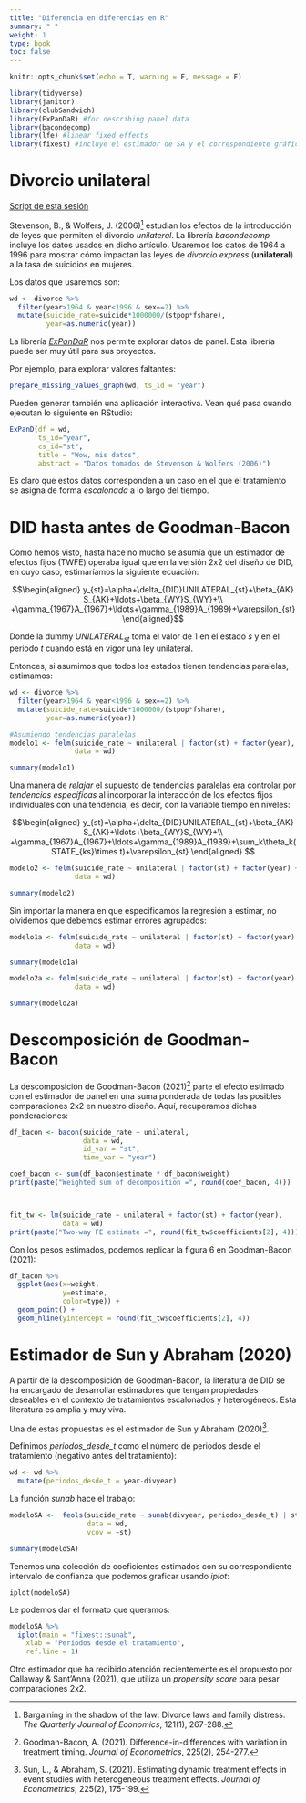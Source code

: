 ```yaml
---
title: "Diferencia en diferencias en R"
summary: " "
weight: 1
type: book
toc: false
---
```


```r
knitr::opts_chunk$set(echo = T, warning = F, message = F)

library(tidyverse)
library(janitor)
library(clubSandwich)
library(ExPanDaR) #for describing panel data
library(bacondecomp)
library(lfe) #linear fixed effects
library(fixest) #incluye el estimador de SA y el correspondiente gráfico de evento
```

# Divorcio unilateral

[Script de esta sesión](/notas/lab_did.R)

Stevenson, B., & Wolfers, J. (2006)[^1] estudian los efectos de la introducción de leyes que permiten el divorcio *unilateral*. La librería *bacondecomp* incluye los datos usados en dicho artículo. Usaremos los datos de 1964 a 1996 para mostrar cómo impactan las leyes de *divorcio express* (**unilateral**) a la tasa de suicidios en mujeres.

Los datos que usaremos son:

```r
wd <- divorce %>% 
  filter(year>1964 & year<1996 & sex==2) %>% 
  mutate(suicide_rate=suicide*1000000/(stpop*fshare),
         year=as.numeric(year))

```

La librería [*ExPanDaR*](https://joachim-gassen.github.io/ExPanDaR/)
 nos permite explorar datos de panel. Esta librería puede ser muy útil para sus proyectos.

Por ejemplo, para explorar valores faltantes:

```r
prepare_missing_values_graph(wd, ts_id = "year")
```

Pueden generar también una aplicación interactiva. Vean qué pasa cuando ejecutan lo siguiente en RStudio:

```r
ExPanD(df = wd,
       ts_id="year",
       cs_id="st",
       title = "Wow, mis datos",
       abstract = "Datos tomados de Stevenson & Wolfers (2006)")
```

Es claro que estos datos corresponden a un caso en el que el tratamiento se asigna de forma *escalonada* a lo largo del tiempo.


# DID hasta antes de Goodman-Bacon

Como hemos visto, hasta hace no mucho se asumía que un estimador de efectos fijos (TWFE) operaba igual que en la versión 2x2 del diseño de DID, en cuyo caso, estimaríamos la siguiente ecuación:

$$\begin{aligned}
y_{st}=\alpha+\delta_{DID}UNILATERAL_{st}+\beta_{AK} S_{AK}+\ldots+\beta_{WY}S_{WY}+\\
+\gamma_{1967}A_{1967}+\ldots+\gamma_{1989}A_{1989}+\varepsilon_{st}
\end{aligned}$$


Donde la dummy $UNILATERAL_{st}$ toma el valor de 1 en el estado $s$ y en el periodo $t$ cuando está en vigor una ley unilateral.

Entonces, si asumimos que todos los estados tienen tendencias paralelas, estimamos:

```r
wd <- divorce %>% 
  filter(year>1964 & year<1996 & sex==2) %>% 
  mutate(suicide_rate=suicide*1000000/(stpop*fshare),
         year=as.numeric(year))

#Asumiendo tendencias paralelas
modelo1 <- felm(suicide_rate ~ unilateral | factor(st) + factor(year),
                data = wd)

summary(modelo1)
```

Una manera de *relajar* el supuesto de tendencias paralelas era controlar por *tendencias específicas* al incorporar la interacción de los efectos fijos individuales con una tendencia, es decir, con la variable tiempo en niveles:

$$\begin{aligned}
y_{st}=\alpha+\delta_{DID}UNILATERAL_{st}+\beta_{AK} S_{AK}+\ldots+\beta_{WY}S_{WY}+\\
+\gamma_{1967}A_{1967}+\ldots+\gamma_{1989}A_{1989}+\sum_k\theta_k(STATE_{ks}\times t)+\varepsilon_{st}
\end{aligned}
$$
```r
modelo2 <- felm(suicide_rate ~ unilateral | factor(st) + factor(year) + factor(st):year,
                data = wd)

summary(modelo2)

```

Sin importar la manera en que especificamos la regresión a estimar, no olvidemos que debemos estimar errores agrupados:

```r
modelo1a <- felm(suicide_rate ~ unilateral | factor(st) + factor(year) | 0 | st,
                data = wd)

summary(modelo1a)

modelo2a <- felm(suicide_rate ~ unilateral | factor(st) + factor(year) + factor(st):year | 0 | st,
                data = wd)

summary(modelo2a)
```


# Descomposición de Goodman-Bacon

La descomposición de Goodman-Bacon (2021)[^2] parte el efecto estimado con el estimador de panel en una suma ponderada de todas las posibles comparaciones 2x2 en nuestro diseño. Aquí, recuperamos dichas ponderaciones:

```r
df_bacon <- bacon(suicide_rate ~ unilateral,
                  data = wd,
                  id_var = "st",
                  time_var = "year")

coef_bacon <- sum(df_bacon$estimate * df_bacon$weight)
print(paste("Weighted sum of decomposition =", round(coef_bacon, 4)))



fit_tw <- lm(suicide_rate ~ unilateral + factor(st) + factor(year), 
             data = wd)
print(paste("Two-way FE estimate =", round(fit_tw$coefficients[2], 4)))

```


Con los pesos estimados, podemos replicar la figura 6 en Goodman-Bacon (2021):

```r
df_bacon %>% 
  ggplot(aes(x=weight,
             y=estimate,
             color=type)) +
  geom_point() +
  geom_hline(yintercept = round(fit_tw$coefficients[2], 4))
```


# Estimador de Sun y Abraham (2020)

A partir de la descomposición de Goodman-Bacon, la literatura de DID se ha encargado de desarrollar estimadores que tengan propiedades deseables en el contexto de tratamientos escalonados y heterogéneos. Esta literatura es amplia y muy viva.

Una de estas propuestas es el estimador de Sun y Abraham (2020)[^3].

Definimos *periodos_desde_t* como el número de periodos desde el tratamiento (negativo antes del tratamiento):

```r
wd <- wd %>% 
  mutate(periodos_desde_t = year-divyear)

```

La función *sunab* hace el trabajo:


```r
modeloSA <-  feols(suicide_rate ~ sunab(divyear, periodos_desde_t) | st + year,
                   data = wd,
                   vcov = ~st)

summary(modeloSA)
```

Tenemos una colección de coeficientes estimados con su correspondiente intervalo de confianza que podemos graficar usando *iplot*:

```{}
iplot(modeloSA)
```

Le podemos dar el formato que queramos:

```r
modeloSA %>% 
  iplot(main = "fixest::sunab",
    xlab = "Periodos desde el tratamiento",
    ref.line = 1)
```

Otro estimador que ha recibido atención recientemente es el propuesto por Callaway & Sant'Anna (2021), que utiliza un *propensity score* para pesar comparaciones 2x2.


[^1]: Bargaining in the shadow of the law: Divorce laws and family distress. *The Quarterly Journal of Economics*, 121(1), 267-288.

[^2]: Goodman-Bacon, A. (2021). Difference-in-differences with variation in treatment timing. *Journal of Econometrics*, 225(2), 254-277.

[^3]: Sun, L., & Abraham, S. (2021). Estimating dynamic treatment effects in event studies with heterogeneous treatment effects. *Journal of Econometrics*, 225(2), 175-199.

[^4]: Callaway, B., & Sant’Anna, P. H. (2021). Difference-in-differences with multiple time periods. *Journal of Econometrics*, 225(2), 200-230.




